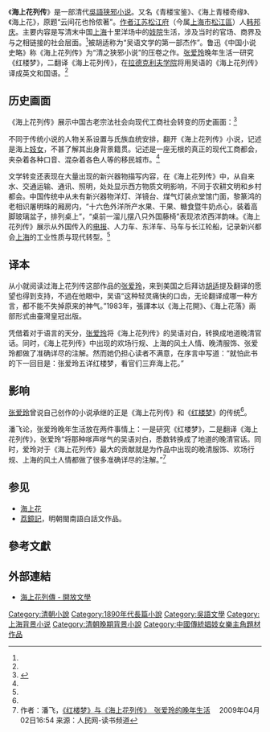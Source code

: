 《'''海上花列传'''》是一部清代[[吳語|吳語]][[狭邪小说|狭邪小说]]。又名《青楼宝鉴》、《海上青楼奇缘》、《海上花》，原题“云间花也怜侬著”。[[作者|作者]][[江苏|江苏]][[松江府|松江府]]（今属[[上海市|上海市]][[松江區|松江區]]）人[[韩邦庆|韩邦庆]]。主要内容是写清末中国[[上海|上海]]十里洋场中的[[妓院|妓院]]生活，涉及当时的官场、商界及与之相链接的社会层面。<ref name="栾梅健"/>被胡适称为“吴语文学的第一部杰作”。鲁迅《中国小说史略》称《海上花列传》为“清之狭邪小说”的压卷之作。[[张爱玲|张爱玲]]晚年生活一研究《红楼梦》，二翻译《海上花列传》，在[[拉德克利夫学院|拉德克利夫学院]]将用吴语的《海上花列传》译成英文和国语。<ref name="人民网"/>

==历史画面==
《海上花列传》展示中国古老宗法社会向现代工商社会转变的历史画面：<ref name="栾梅健">{{Cite web |url=http://hyconference.edu.cn/chinese/RS/1203616.htm |title=《海上花列传》与中国现代文学的起源 |access-date=2014-03-30 |archive-date=2016-03-04 |archive-url=https://web.archive.org/web/20160304130257/http://hyconference.edu.cn/chinese/RS/1203616.htm |dead-url=yes }}</ref>

{{cquote|在小说开头，当刚从乡下出来打算到上海找点生意做做的农村青年赵朴斋，冒冒失失撞上早晨刚刚醒来的花也怜侬的地点，乃是上海地面，华洋交界的陆家石桥；当时便有青布号衣的中国巡捕过来查询。租界、巡捕和外乡农民，这几个独特的意象，表明了上海的森严和另类。|上海大学讲演|栾梅健教授}}

不同于传统小说的人物关系设置与氏族血统安排，翻开《海上花列传》小说，记述是海上[[妓女|妓女]]，不甚了解其出身背景籍贯。记述是一座无根的真正的现代工商都会，夹杂着各种口音、混杂着各色人等的移民城市。<ref name="栾梅健"/>

文学转变还表现在大量出现的新兴器物描写内容，在《海上花列传》中，从自来水、交通运输、通讯、照明，处处显示西方物质文明影响，不同于农耕文明和乡村都会。中国传统中从未有新兴器物洋灯、洋镜台、煤气灯装点堂馆门面，黎篆鸿的老相识屠明珠的厢房内，“十六色外洋所产水果、干果、糖食暨牛奶点心，装着高脚玻璃盆子，排列桌上”，“桌前一溜儿摆八只外国藤椅”表现浓浓西洋韵味。《海上花列传》展示从外国传入的[[电报|电报]]、人力车、东洋车、马车与长江轮船，记录新兴都会[[上海|上海]]的工业性质与现代转型。<ref name="栾梅健"/>

==译本==
从小就阅读过海上花列传这部作品的[[张爱玲|张爱玲]]，来到美国之后拜访[[胡适|胡适]]提及翻译的愿望也得到支持，不過在他眼中，吴语“这种轻灵痛快的口齿，无论翻译成哪一种方言，都不能不失掉原来的神气。”1983年，張譯本以《海上花開》、《海上花落》兩部形式由臺灣皇冠出版。

凭借着对于语言的天分，[[张爱玲|张爱玲]]将《海上花列传》的吴语对白，转换成地道晚清官话。同时，《海上花列传》中出现的欢场行规、上海的风土人情、晚清服饰、张爱玲都做了准确详尽的注解。然而她仍担心读者不满意，在序言中写道：“就怕此书的下一回目是：张爱玲五详红楼梦，看官们三弃海上花。”

==影响==
[[张爱玲|张爱玲]]曾说自己创作的小说承继的正是《海上花列传》和《[[红楼梦|红楼梦]]》的传统<ref name="人民网"/>。

潘飞论，张爱玲晚年生活放在两件事情上：一是研究《红楼梦》，二是翻译《海上花列传》，张爱玲“将那种嗲声嗲气的吴语对白，悉数转换成了地道的晚清官话。同时，爱玲对于《海上花列传》最大的贡献就是为作品中出现的晚清服饰、欢场行规、上海的风土人情都做了很多准确详尽的注解。”<ref name="人民网">作者：潘飞，[http://book.people.com.cn/GB/69399/107429/151206/9073067.html 《红楼梦》与《海上花列传》　张爱玲的晚年生活] {{Wayback|url=http://book.people.com.cn/GB/69399/107429/151206/9073067.html |date=20200519061340 }}　2009年04月02日16:54  来源：人民网-读书频道</ref>

== 参见 ==
*[[海上花|海上花]]
*[[荔鏡記|荔鏡記]]，明朝閩南語白話文作品。

==參考文獻==
{{Reflist}}

==外部連結==
{{wikisource}}
*[https://web.archive.org/web/20140702211157/http://open-lit.com/bookindex.php?gbid=18 海上花列傳 - 開放文學]

[[Category:清朝小說|Category:清朝小說]]
[[Category:1890年代長篇小說|Category:1890年代長篇小說]]
[[Category:吳語文學|Category:吳語文學]]
[[Category:上海背景小说|Category:上海背景小说]]
[[Category:清朝晚期背景小說|Category:清朝晚期背景小說]]
[[Category:中國傳統娼妓女樂主角題材作品|Category:中國傳統娼妓女樂主角題材作品]]